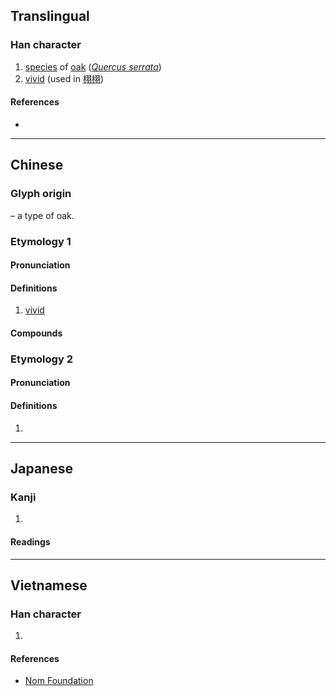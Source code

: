{{character info}}
==Translingual==

===Han character===
{{Han char|rn=75|rad=木|as=06|sn=10|four=47920|canj=DSMM|ids=⿰[[木]][[羽]]}}

# [[species]] of [[oak]] (''[[w:Quercus serrata|Quercus serrata]]'')
# [[vivid]] (used in [[栩栩]])

====References====
* {{Han ref|kx=0523.090|dkj=14721|dj=0911.070|hdz=21209.010|uh=6829|ud=26665|bh=AEDD|bd=44765}}

----

==Chinese==
{{zh-forms}}

===Glyph origin===
{{Han etym}}
{{Han compound|木|羽|ls=psc|c1=s|c2=p|t1=tree}} – a type of oak.

===Etymology 1===

====Pronunciation====
{{zh-pron
|m=xǔ
|c=heoi2
|mn=hú
|mn-t=hu2
|mc=2
|oc=1
|cat=a
}}

====Definitions====
{{zh-hanzi}}

# [[vivid]]

====Compounds====
{{zh-der|栩栩|栩栩如生}}

===Etymology 2===

====Pronunciation====
{{rfp|cmn|Mandarin}}
{{zh-pron
|m=
|c=
|mc=1
|oc=2
|cat=a
}}

====Definitions====
{{zh-hanzi}}

# {{zh-only|栩陽}}

----

==Japanese==

===Kanji===
{{ja-kanji|grade=|rs=木06}}

# {{rfdef|ja|sort=木06}}

====Readings====
{{ja-readings
|goon=く
|kanon=く
|kun=くぬぎ-}}

----

==Vietnamese==

===Han character===
{{vi-readings|rs=木06|reading=hủ}}

# {{rfdef|vi|sort=木06}}

====References====
* [http://nomfoundation.org/common/nom_details.php?codepoint=6829 Nom Foundation]